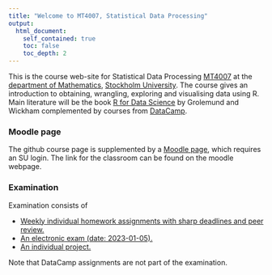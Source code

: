 ```yaml
---
title: "Welcome to MT4007, Statistical Data Processing"
output:
  html_document:
    self_contained: true
    toc: false
    toc_depth: 2
---
```


This is the course web-site for Statistical Data Processing [MT4007](https://sisu.it.su.se/search/archive_info/MT4007) at the [department of Mathematics](http://www.math.su.se/), [Stockholm University](http://www.su.se/). The course gives an
introduction to obtaining, wrangling, exploring and visualising data using R. Main literature will be the book [R for Data Science](http://r4ds.had.co.nz/index.html) by Grolemund and Wickham complemented by courses from [DataCamp](https://www.datacamp.com/home).

### Moodle page

The github course page is supplemented by a [Moodle page](https://kurser.math.su.se/course/view.php?id=1206), which requires an SU login. The link for the classroom can be found on the moodle webpage. 

### Examination
Examination consists of

 * [Weekly individual homework assignments with sharp deadlines and peer review.](HW.html)
 * [An electronic exam (date: 2023-01-05).](exam.html)
 * [An individual project.](project.html)
 
Note that DataCamp assignments are not part of the examination.
